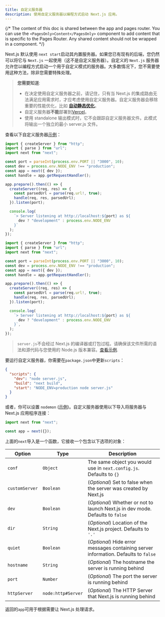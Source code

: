 ```yaml
---
title: 自定义服务器
description: 使用自定义服务器以编程方式启动 Next.js 应用。
---
```


{/* The content of this doc is shared between the app and pages router. You can use the `<PagesOnly>Content</PagesOnly>` component to add content that is specific to the Pages Router. Any shared content should not be wrapped in a component. */}

Next.js 默认使用 `next start`启动其内置服务器。如果您已有现有的后端，您仍然可以将它与 `Next.js` 一起使用（这不是自定义服务器）。自定义的 `Next.js` 服务器允许您以编程方式启动一个用于自定义模式的服务器。大多数情况下，您不需要使用这种方法，除非您需要特殊处理。

> **您需要知道**:
>
> - 在决定使用自定义服务器之前，请记住，只有当 Next.js 的集成路由无法满足应用需求时，才应考虑使用自定义服务器。自定义服务器会移除重要的性能优化，比如 **[自动静态优化](/docs/content/pages/building-your-application/rendering/automatic-static-optimization)**。
> - 自定义服务器**不能**部署到[Vercel](https://vercel.com/frameworks/nextjs)。
> - 使用 standalone 输出模式时，它不会跟踪自定义服务器文件。此模式将输出一个独立的最小 server.js 文件。

查看以下自定义服务器[示例](https://github.com/vercel/next.js/tree/canary/examples/custom-server)：

```ts filename="server.ts" switcher
import { createServer } from "http";
import { parse } from "url";
import next from "next";

const port = parseInt(process.env.PORT || "3000", 10);
const dev = process.env.NODE_ENV !== "production";
const app = next({ dev });
const handle = app.getRequestHandler();

app.prepare().then(() => {
  createServer((req, res) => {
    const parsedUrl = parse(req.url!, true);
    handle(req, res, parsedUrl);
  }).listen(port);

  console.log(
    `> Server listening at http://localhost:${port} as ${
      dev ? "development" : process.env.NODE_ENV
    }`
  );
});
```

```js filename="server.js" switcher
import { createServer } from "http";
import { parse } from "url";
import next from "next";

const port = parseInt(process.env.PORT || "3000", 10);
const dev = process.env.NODE_ENV !== "production";
const app = next({ dev });
const handle = app.getRequestHandler();

app.prepare().then(() => {
  createServer((req, res) => {
    const parsedUrl = parse(req.url!, true);
    handle(req, res, parsedUrl);
  }).listen(port);

  console.log(
    `> Server listening at http://localhost:${port} as ${
      dev ? "development" : process.env.NODE_ENV
    }`,
  );
});
```

> `server.js`不会经过 Next.js 的编译器或打包过程。请确保该文件所需的语法和源代码与您使用的 Node.js 版本兼容。[查看示例](https://github.com/vercel/next.js/tree/canary/examples/custom-server).

要运行自定义服务器，你需要在`package.json`中更新`scripts`：

```json filename="package.json"
{
  "scripts": {
    "dev": "node server.js",
    "build": "next build",
    "start": "NODE_ENV=production node server.js"
  }
}
```

或者，你可以设置 `nodemon` ([示例](https://github.com/vercel/next.js/tree/canary/examples/custom-server))。自定义服务器使用以下导入将服务器与 Next.js 应用程序连接：

```js
import next from "next";

const app = next({});
```

上面的`next`导入是一个函数，它接收一个包含以下选项的对象：

| Option         | Type               | Description                                                                         |
| -------------- | ------------------ | ----------------------------------------------------------------------------------- |
| `conf`         | `Object`           | The same object you would use in `next.config.js`. Defaults to `{}`                 |
| `customServer` | `Boolean`          | (_Optional_) Set to false when the server was created by Next.js                    |
| `dev`          | `Boolean`          | (_Optional_) Whether or not to launch Next.js in dev mode. Defaults to `false`      |
| `dir`          | `String`           | (_Optional_) Location of the Next.js project. Defaults to `'.'`                     |
| `quiet`        | `Boolean`          | (_Optional_) Hide error messages containing server information. Defaults to `false` |
| `hostname`     | `String`           | (_Optional_) The hostname the server is running behind                              |
| `port`         | `Number`           | (_Optional_) The port the server is running behind                                  |
| `httpServer`   | `node:http#Server` | (_Optional_) The HTTP Server that Next.js is running behind                         |

返回的`app`可用于根据需要让 Next.js 处理请求。
